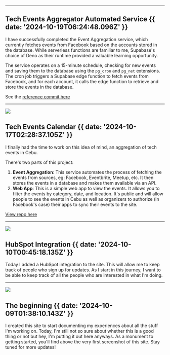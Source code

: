 

---

## Tech Events Aggregator Automated Service {{ date: '2024-10-19T06:24:48.096Z' }}

I have successfully completed the Event Aggregation service, which currently fetches events from Facebook based on the accounts stored in the database. While serverless functions are familiar to me, Supabase's choice of Deno as their runtime provided a valuable learning opportunity.

The service operates on a 15-minute schedule, checking for new events and saving them to the database using the `pg_cron` and `pg_net` extensions. The cron job triggers a Supabase edge function to fetch events from Facebook, and for each account, it calls the edge function to retrieve and store the events in the database.

See the [reference commit here](https://github.com/dorelljames/event-ni/commit/8573f008f260f216d039fa44f820269ce492c7ca)

---

![](@/images/events-card.png)

## Tech Events Calendar {{ date: '2024-10-17T02:28:37.105Z' }}

I finally had the time to work on this idea of mind, an aggregation of tech events in Cebu.

There's two parts of this project:

1. **Event Aggregation**: This service automates the process of fetching the events from sources, eg: Facebook, Eventbrite, Meetup, etc. It then stores the events in a database and makes them available via an API.
2. **Web App**: This is a simple web app to view the events. It allows you to filter the events by category, date, and location. It's public and will allow people to see the events in Cebu as well as organizers to authorize (in Facebook's case) their apps to sync their events to the site.

[View repo here](https://github.com/dorelljames/event-ni)

---

![](@/images/hubspot-integration.png)

## HubSpot Integration {{ date: '2024-10-10T00:45:18.135Z' }}

Today I added a HubSpot integration to the site. This will allow me to keep track of people who sign up for updates. As I start in this journey, I want to be able to keep track of all the people who are interested in what I'm doing.

---

![](@/images/the-beginning.png)

## The beginning {{ date: '2024-10-09T01:38:10.143Z' }}

I created this site to start documenting my experiences about all the stuff I'm working on. Today, I'm still not so sure about whether this is a good thing or not but hey, I'm putting it out here anyways. As a monument to getting started, you'll find above the very first screenshot of this site. Stay tuned for more updates!
